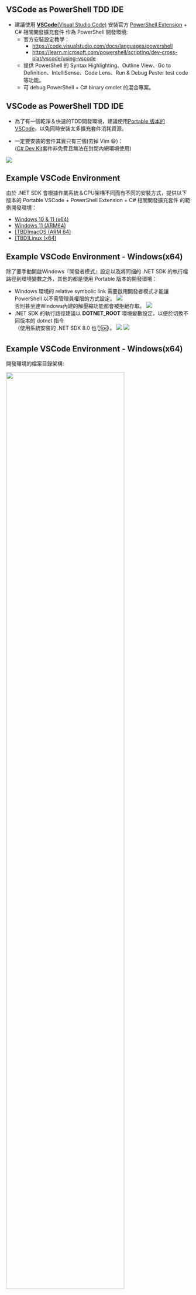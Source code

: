 
## VSCode as PowerShell TDD IDE

* 建議使用 [**VSCode**(Visual Studio Code)](http://code.visualstudio.com) 安裝官方 [PowerShell Extension](http://github.com/PowerShell/vscode-powershell) + C# 相關開發擴充套件 作為 PowerShell 開發環境:
  * 官方安裝設定教學： <br/>
    * <https://code.visualstudio.com/docs/languages/powershell>
    * <https://learn.microsoft.com/powershell/scripting/dev-cross-plat/vscode/using-vscode>
  * 提供 PowerShell 的 Syntax Highlighting、Outline View、Go to Definition、IntelliSense、Code Lens、Run & Debug Pester test code 等功能。
  * 可 debug PowerShell + C# binary cmdlet 的混合專案。

## VSCode as PowerShell TDD IDE

* 為了有一個乾淨＆快速的TDD開發環境，建議使用[ Portable 版本的 VSCode](http://code.visualstudio.com/docs/editor/portable)，以免同時安裝太多擴充套件消耗資源。

* 一定要安裝的套件其實只有三個(去掉 Vim 😆)：<br/>
([C# Dev Kit](https://marketplace.visualstudio.com/items?itemName=ms-dotnettools.csdevkit)套件非免費且無法在封閉內網環境使用)

![]({{< meta part1_img_prefix >}}pics/minimal_powershell_dev_extensions.png){fig-align="center"}

## Example VSCode Environment

由於 .NET SDK 會根據作業系統＆CPU架構不同而有不同的安裝方式，提供以下版本的 Portable VSCode + PowerShell Extension + C# 相關開發擴充套件 的範例開發環境：

* [Windows 10 & 11 (x64)](https://github.com/windperson/vscode_win32x64_pwsh)
* [Windows 11 (ARM64)](https://github.com/windperson/vscode_win32Arm64_pwsh)
* [[TBD]macOS (ARM 64)]()
* [[TBD]Linux (x64)]()

## Example VSCode Environment - Windows(x64) {.scrollable}


除了要手動開啟Windows『開發者模式』設定以及將同捆的 .NET SDK 的執行檔路徑到環境變數之外，其他的都是使用 Portable 版本的開發環境：

* Windows 環境的 relative symbolic link 需要啟用開發者模式才能讓 PowerShell 以不需管理員權限的方式設定。
   ![]({{< meta part1_img_prefix >}}pics/win10_developer_mode.png){fig-align="center"}  
   否則甚至連Windows內建的解壓縮功能都會被拒絕存取。
   ![]({{< meta part1_img_prefix >}}pics/symbolic_link_no_permission.png){fig-align="center"}
* .NET SDK 的執行路徑建議以 **DOTNET_ROOT** 環境變數設定，以便於切換不同版本的 dotnet 指令<br/>（使用系統安裝的 .NET SDK 8.0 也👌🆗）。
   ![]({{< meta part1_img_prefix >}}pics/set_dotnet_root_env-Windows_x64.png){fig-align="center"}
   ![]({{< meta part1_img_prefix >}}pics/set_path_env_include_dotnet_root-Windows_x64.png){fig-align="center"}

## Example VSCode Environment - Windows(x64) {.scrollable}

開發環境的檔案目錄架構:

![]({{< meta part1_img_prefix >}}pics/portable_vscode_ide_files.png){width=80% height=80% fig-align="center"}

* 使用獨立的 PowerShell Module 目錄避免因為不同專案需要的各種版本 PowerShell Module 互衝，或是和系統層級的 Module 混淆。

* 因此要在 PowerShell Module 目錄內下載並安裝 ["ModuleFast"](https://github.com/JustinGrote/ModuleFast) 這個工具型 PowerShell Module，用此命令列工具安裝 PowerShell Module 時可下指令指定安裝來源、安裝位置、模組版本。 

例如以下範例，從 nuget.org 安裝 Pester v5.6.1 版本到 D:\vscode_portable\pwsh_modules 目錄：
```powershell
 @{ModuleName='Pester';ModuleVersion='5.6.1'} | Install-ModuleFast -Source api.nuget.org/v3 -Destination D:\vscode_portable\pwsh_modules
```

<br/>
另外還有一個好用的開發用 PowerShell 指令列工具模組 [PowerShell.dumPS](http://github.com/deadlydog/PowerShell.dumPS)，可以用來在 VSCode 中斷點除錯時，使用 Debug Console 快速查看 PowerShell 物件的類別、屬性值資訊。

```powershell
$AnyObject | Out-Dump
```

![]({{< meta part1_img_prefix >}}pics/demo_PowerShell.dumPS.png){fig-align="center"}

## Example VSCode Environment - Windows(x64) {.scrollable}

在 pwsh-scripts 目錄的開發環境設定用 script 檔案：

* **PSScriptAnalyzerSettings.psd1**<br/>用來控制 VSCode 官方 PowerShell Extension 內建的 [PSScriptAnalyzer(PowerShell Syntax Linter)](https://learn.microsoft.com/powershell/utility-modules/psscriptanalyzer/using-scriptanalyze) 設定檔。 
* **Set-PwshTools.ps1**<br/>替代 PowerShell Profile 的設定檔，用來設定 VSCode 整合終端機中 PowerShell 命令列的自動完成功能相關設定以及添加一些類似 Unix 環境的檔案命令。

```json
  "terminal.integrated.profiles.windows": {
    "PowerShell": {
      "title": "Bundled pwsh",
      "path": "D:\\vscode_portable\\PowerShell-x64\\pwsh.exe",
      "args": [
        "-nol",
        "-nop",                                                                         // <1>
        "-noe",
        "-ex",
        "RemoteSigned",
        "-Command",                                                                     // <2>
        "Invoke-expression \". D:\\vscode_portable\\pwsh-scripts\\Set-PwshTools.ps1\""  // <2>
      ]
    }
  },
```
1. 使用 `-nop` 參數避免執行目前系統/使用者等級的 PowerShell Profile 設定檔
2. 執行 `Invoke-Expression ". D:\vscode_portable\pwsh-scripts\Set-PwshTools.ps1"` 來替代。

* **Update-SymLinks.ps1**<br/>用來更新/恢復兩個 symbolic link 檔案－1. 根目錄的 VSCode 主程式啟動連結 2. VSCode 可攜模式設定的使用者資料檔案目錄連結。<br/>(Windows 10 symbolic link 會因搬移到不同磁碟機/電腦而失效)
